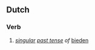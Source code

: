 ==Dutch==
===Verb===
{{infl|nl|verb|cat=verb forms}}
# ''[[singular]] [[past tense]] of'' [[bieden]]